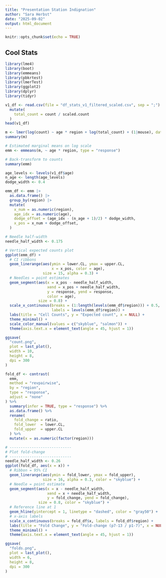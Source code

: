```yaml
---
title: "Presentation Station Indignation"
author: "Sara Herbst"
date: "2025-09-02"
output: html_document
---
```


```r
knitr::opts_chunk$set(echo = TRUE)
```

## Cool Stats

```r
library(lme4)
library(boot) 
library(emmeans)
library(pbkrtest)
library(lmerTest)
library(ggplot2)
library(dplyr)
library(tidyr)
```

```r

v1_df <- read.csv(file = "df_stats_v1_filtered_scaled.csv", sep = ";") |>
  mutate(
    total_count = count / scaled.count
  )
head(v1_df)
```

```r
m <- lmer(log(count) ~ age * region + log(total_count) + (1|mouse), data=v1_df)
summary(m)
```

```r
# Estimated marginal means on log scale
emm <- emmeans(m, ~ age * region, type = "response")

# Back-transform to counts
summary(emm)
```

```r
age_levels <- levels(v1_df$age)
n_age <- length(age_levels)
dodge_width <- 0.4

emm_df <- emm |>
  as.data.frame() |>  
  group_by(region) |>
  mutate(
    x_num = as.numeric(region),
    age_idx = as.numeric(age),
    dodge_offset = (age_idx - (n_age + 1)/2) * dodge_width,
    x_pos = x_num + dodge_offset,
  )

# Needle half-width
needle_half_width <- 0.175

# Vertical expected counts plot
ggplot(emm_df) +
  # CI ribbons
  geom_linerange(aes(ymin = lower.CL, ymax = upper.CL,
                     x = x_pos, color = age),
                 size = 15, alpha = 0.3) +
  # Needles = point estimates
  geom_segment(aes(x = x_pos - needle_half_width,
                   xend = x_pos + needle_half_width,
                   y = response, yend = response,
                   color = age),
               size = 0.8) +
  scale_x_continuous(breaks = (1:length(levels(emm_df$region))) + 0.5,
                     labels = levels(emm_df$region)) +
  labs(title = "Cell Counts", y = "Expected count", x = NULL) +
  theme_minimal() +
  scale_color_manual(values = c("skyblue", "salmon")) +
  theme(axis.text.x = element_text(angle = 45, hjust = 1))
```

```r
ggsave(
  "count.png",
  plot = last_plot(),
  width = 10,
  height = 8,
  dpi = 300
)
```

```r
fold_df <- contrast(
  emm,
  method = "revpairwise",
  by = "region",
  type = "response",
  adjust = "none"
) %>%
  summary(infer = TRUE, type = "response") %>%
  as.data.frame() %>%
  rename(
    fold_change = ratio,
    fold_lower  = lower.CL,
    fold_upper  = upper.CL
  ) %>%
  mutate(x = as.numeric(factor(region)))

# ----------------------------
# Plot fold-change
# ----------------------------
needle_half_width <- 0.26
ggplot(fold_df, aes(x = x)) +
  # Ribbon = 95% CI
  geom_linerange(aes(ymin = fold_lower, ymax = fold_upper),
                 size = 16, alpha = 0.3, color = "skyblue") +
  # Needle = point estimate
  geom_segment(aes(x = x - needle_half_width,
                   xend = x + needle_half_width,
                   y = fold_change, yend = fold_change),
               size = 0.8, color = "skyblue") +
  # Reference line at 1
  geom_hline(yintercept = 1, linetype = "dashed", color = "gray50") +
  # x-axis labels
  scale_x_continuous(breaks = fold_df$x, labels = fold_df$region) +
  labs(title = "Fold Change", y = "Fold-change (p7-13 / p1-7)", x = NULL) +
  theme_minimal() +
  theme(axis.text.x = element_text(angle = 45, hjust = 1))
```

```r
ggsave(
  "folds.png",
  plot = last_plot(),
  width = 6,
  height = 8,
  dpi = 300
)
```

